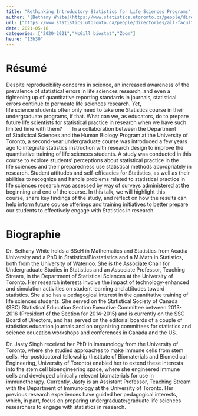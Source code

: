 ```yaml
---
title: "Rethinking Introductory Statistics for Life Sciences Programs"
author: "[Bethany White](https://www.statistics.utoronto.ca/people/directories/all-faculty/bethany-white), [Jastaranpreet Singh](https://www.immunology.utoronto.ca/faculty/jasty-singh)"
url: ["https://www.statistics.utoronto.ca/people/directories/all-faculty/bethany-white","https://www.immunology.utoronto.ca/faculty/jasty-singh"]
date: 2021-05-18
categories: ["2020-2021","McGill biostat","Zoom"]
heure: "13h30"
---
```


# Résumé

Despite reproducibility concerns in science, an increased awareness of the prevalence of statistical errors in life sciences research, and even a tightening up of quantitative reporting standards in journals, statistical errors continue to permeate life sciences research. Yet, life science students often only need to take one Statistics course in their undergraduate programs, if that. What can we, as educators, do to prepare future life scientists for statistical practice in research when we have such limited time with them?   
  
In a collaboration between the Department of Statistical Sciences and the Human Biology Program at the University of Toronto, a second-year undergraduate course was introduced a few years ago to integrate statistics instruction with research design to improve the quantitative training of life sciences students. A study was conducted in this course to explore students’ perceptions about statistical practice in the life sciences and their preparedness use statistical methods appropriately in research. Student attitudes and self-efficacies for Statistics, as well as their abilities to recognize and handle problems related to statistical practice in life sciences research was assessed by way of surveys administered at the beginning and end of the course. In this talk, we will highlight this course, share key findings of the study, and reflect on how the results can help inform future course offerings and training initiatives to better prepare our students to effectively engage with Statistics in research.  

# Biographie

Dr. Bethany White holds a BScH in Mathematics and Statistics from Acadia University and a PhD in Statistics/Biostatistics and a M.Math in Statistics, both from the University of Waterloo. She is the Associate Chair for Undergraduate Studies in Statistics and an Associate Professor, Teaching Stream, in the Department of Statistical Sciences at the University of Toronto. Her research interests involve the impact of technology-enhanced and simulation activities on student learning and attitudes toward statistics. She also has a pedagogical interest in the quantitative training of life sciences students. She served on the Statistical Society of Canada (SSC) Statistical Education Section Executive Committee between 2013-2016 (President of the Section for 2014-2015) and is currently on the SSC Board of Directors, and has served on the editorial boards of a couple of statistics education journals and on organizing committees for statistics and science education workshops and conferences in Canada and the US.

Dr. Jasty Singh received her PhD in Immunology from the University of Toronto, where she studied approaches to make immune cells from stem cells. Her postdoctoral fellowship (Institute of Biomaterials and Biomedical Engineering, University of Toronto) enabled her to extend these interests into the stem cell bioengineering space, where she engineered immune cells and developed clinically relevant biomaterials for use in immunotherapy. Currently, Jasty is an Assistant Professor, Teaching Stream with the Department of Immunology at the University of Toronto. Her previous research experiences have guided her pedagogical interests, which, in part, focus on preparing undergraduate/graduate life sciences researchers to engage with statistics in research.
